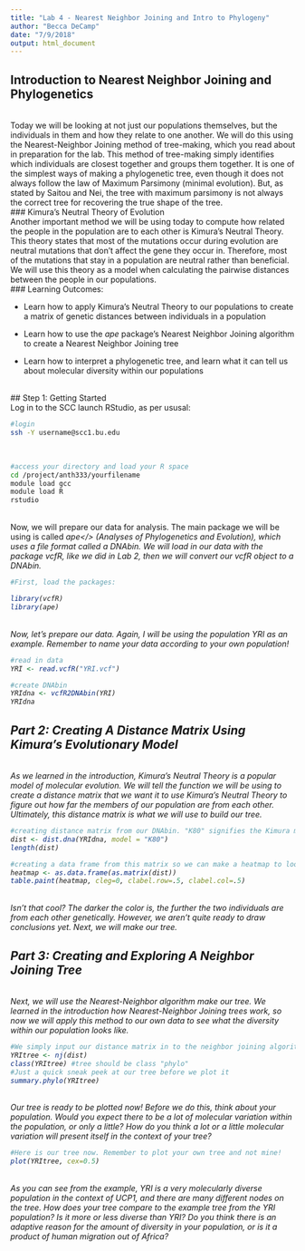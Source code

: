 ```yaml
---
title: "Lab 4 - Nearest Neighbor Joining and Intro to Phylogeny"
author: "Becca DeCamp"
date: "7/9/2018"
output: html_document
---
```


## Introduction to Nearest Neighbor Joining and Phylogenetics
<br>
Today we will be looking at not just our populations themselves, but the individuals in them and how they relate to one another. We will do this using the Nearest-Neighbor Joining method of tree-making, which you read about in preparation for the lab. This method of tree-making simply identifies which individuals are closest together and groups them together. It is one of the simplest ways of making a phylogenetic tree, even though it does not always follow the law of Maximum Parsimony (minimal evolution). But, as stated by Saitou and Nei, the tree with maximum parsimony is not always the correct tree for recovering the true shape of the tree. 
<br>
### Kimura's Neutral Theory of Evolution
<br>
Another important method we will be using today to compute how related the people in the population are to each other is Kimura's Neutral Theory. This theory states that most of the mutations occur during evolution are neutral mutations that don't affect the gene they occur in. Therefore, most of the mutations that stay in a population are neutral rather than beneficial. We will use this theory as a model when calculating the pairwise distances between the people in our populations. 
<br>
### Learning Outcomes: 
<br>

* Learn how to apply Kimura's Neutral Theory to our populations to create a matrix of genetic distances between individuals in a population

* Learn how to use the <i>ape</i> package's Nearest Neighbor Joining algorithm to create a Nearest Neighbor Joining tree

* Learn how to interpret a phylogenetic tree, and learn what it can tell us about molecular diversity within our populations

<br>
## Step 1: Getting Started
<br>
Log in to the SCC launch RStudio, as per ususal: 
<br>
```bash
#login
ssh -Y username@scc1.bu.edu
```
<br>
```bash
#access your directory and load your R space
cd /project/anth333/yourfilename
module load gcc
module load R
rstudio
```
<br>
Now, we will prepare our data for analysis. The main package we will be using is called <i>ape</> (Analyses of Phylogenetics and Evolution), which uses a file format called a DNAbin. We will load in our data with the package vcfR, like we did in Lab 2, then we will convert our vcfR object to a DNAbin. 

```r
#First, load the packages: 

library(vcfR)
library(ape)
```

<br>
Now, let's prepare our data. Again, I will be using the population YRI as an example. Remember to name your data according to your own population!
<br>
```r
#read in data
YRI <- read.vcfR("YRI.vcf")

#create DNAbin
YRIdna <- vcfR2DNAbin(YRI)
YRIdna
```

## Part 2: Creating A Distance Matrix Using Kimura's Evolutionary Model
<br>
As we learned in the introduction, Kimura's Neutral Theory is a popular model of molecular evolution. We will tell the function we will be using to create a distance matrix that we want it to use Kimura's Neutral Theory to figure out how far the members of our population are from each other. Ultimately, this distance matrix is what we will use to build our tree. 

```r
#creating distance matrix from our DNAbin. "K80" signifies the Kimura model
dist <- dist.dna(YRIdna, model = "K80")
length(dist)

#creating a data frame from this matrix so we can make a heatmap to look at our distance matrix. You will have to pop out the window to view the plot properly. 
heatmap <- as.data.frame(as.matrix(dist))
table.paint(heatmap, cleg=0, clabel.row=.5, clabel.col=.5)
```
<br>
Isn't that cool? The darker the color is, the further the two individuals are from each other genetically. However, we aren't quite ready to draw conclusions yet. Next, we will make our tree. 
<br>

## Part 3: Creating and Exploring A Neighbor Joining Tree
<br>
Next, we will use the Nearest-Neighbor algorithm make our tree. We learned in the introduction how Nearest-Neighbor Joining trees work, so now we will apply this method to our own data to see what the diversity within our population looks like. 
<br>
```r
#We simply input our distance matrix in to the neighbor joining algorithm and we have our tree! Make sure to name the tree after your own population!
YRItree <- nj(dist)
class(YRItree) #tree should be class "phylo"
#Just a quick sneak peek at our tree before we plot it
summary.phylo(YRItree)
```
<br>
Our tree is ready to be plotted now! Before we do this, think about your population. Would you expect there to be a lot of molecular variation within the population, or only a little? How do you think a lot or a little molecular variation will present itself in the context of your tree? 
<br>
```r
#Here is our tree now. Remember to plot your own tree and not mine!
plot(YRItree, cex=0.5)
```
<br>
As you can see from the example, YRI is a very molecularly diverse population in the context of UCP1, and there are many different nodes on the tree. How does your tree compare to the example tree from the YRI population? Is it more or less diverse than YRI? Do you think there is an adaptive reason for the amount of diversity in your population, or is it a product of human migration out of Africa? 
<br>
<br>



